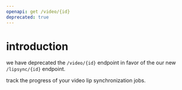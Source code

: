 ```yaml
---
openapi: get /video/{id}
deprecated: true
---
```


# introduction

we have deprecated the `/video/{id}` endpoint in favor of the our new `/lipsync/{id}` endpoint.

<CardGroup cols={1}>
  <Card title="/lipsync/{id}" icon="rotate" href="/api-reference/endpoint/lipsync/get-lipsync">
    track the progress of your video lip synchronization jobs.
  </Card>
</CardGroup>